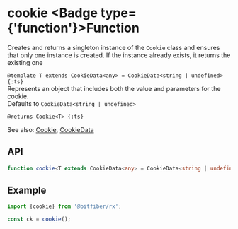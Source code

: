 
# cookie <Badge type={'function'}>Function</Badge>

Creates and returns a singleton instance of the `Cookie` class and ensures that only one instance
is created. If the instance already exists, it returns the existing one

`@template T extends CookieData<any> = CookieData<string | undefined> {:ts}`  
Represents an object that includes both the value and parameters for the cookie.  
Defaults to `CookieData<string | undefined>`

`@returns Cookie<T> {:ts}`

See also: [Cookie](/sources/reference/cookie), [CookieData](/sources/reference/cookieData)

## API

```ts copy
function cookie<T extends CookieData<any> = CookieData<string | undefined>>(): Cookie<T>;
```

## Example

```ts copy
import {cookie} from '@bitfiber/rx';

const ck = cookie();
```
